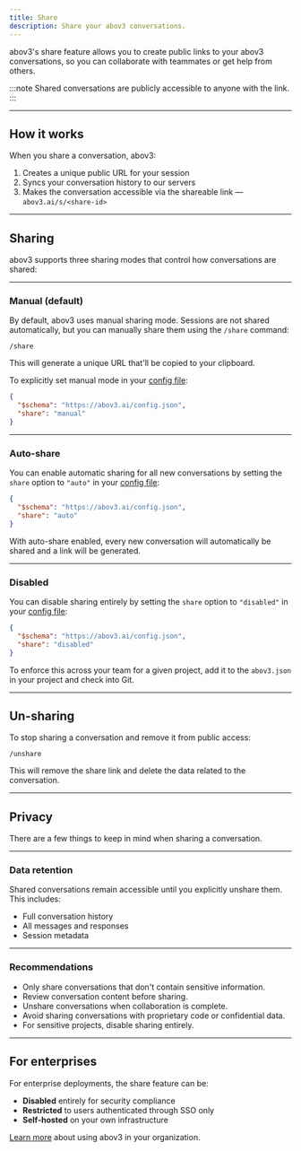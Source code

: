 ```yaml
---
title: Share
description: Share your abov3 conversations.
---
```


abov3's share feature allows you to create public links to your abov3 conversations, so you can collaborate with teammates or get help from others.

:::note
Shared conversations are publicly accessible to anyone with the link.
:::

---

## How it works

When you share a conversation, abov3:

1. Creates a unique public URL for your session
2. Syncs your conversation history to our servers
3. Makes the conversation accessible via the shareable link — `abov3.ai/s/<share-id>`

---

## Sharing

abov3 supports three sharing modes that control how conversations are shared:

---

### Manual (default)

By default, abov3 uses manual sharing mode. Sessions are not shared automatically, but you can manually share them using the `/share` command:

```
/share
```

This will generate a unique URL that'll be copied to your clipboard.

To explicitly set manual mode in your [config file](/docs/config):

```json title="abov3.json"
{
  "$schema": "https://abov3.ai/config.json",
  "share": "manual"
}
```

---

### Auto-share

You can enable automatic sharing for all new conversations by setting the `share` option to `"auto"` in your [config file](/docs/config):

```json title="abov3.json"
{
  "$schema": "https://abov3.ai/config.json",
  "share": "auto"
}
```

With auto-share enabled, every new conversation will automatically be shared and a link will be generated.

---

### Disabled

You can disable sharing entirely by setting the `share` option to `"disabled"` in your [config file](/docs/config):

```json title="abov3.json"
{
  "$schema": "https://abov3.ai/config.json",
  "share": "disabled"
}
```

To enforce this across your team for a given project, add it to the `abov3.json` in your project and check into Git.

---

## Un-sharing

To stop sharing a conversation and remove it from public access:

```
/unshare
```

This will remove the share link and delete the data related to the conversation.

---

## Privacy

There are a few things to keep in mind when sharing a conversation.

---

### Data retention

Shared conversations remain accessible until you explicitly unshare them. This
includes:

- Full conversation history
- All messages and responses
- Session metadata

---

### Recommendations

- Only share conversations that don't contain sensitive information.
- Review conversation content before sharing.
- Unshare conversations when collaboration is complete.
- Avoid sharing conversations with proprietary code or confidential data.
- For sensitive projects, disable sharing entirely.

---

## For enterprises

For enterprise deployments, the share feature can be:

- **Disabled** entirely for security compliance
- **Restricted** to users authenticated through SSO only
- **Self-hosted** on your own infrastructure

[Learn more](/docs/enterprise) about using abov3 in your organization.
